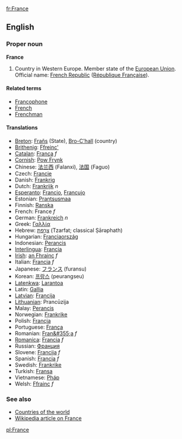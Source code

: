 [[fr:France]]
==English==
===Proper noun===
'''France'''

# Country in Western Europe. Member state of the [[European Union]]. Official name: [[French Republic]] ([[République Française]]).

====Related terms====
*[[Francophone]]
*[[French]]
*[[Frenchman]]

====Translations====
*[[Breton]]: [[Frañs]] (State), [[Bro-C'hall]] (country)
*[[Brithenig]]: [[Ffreinc']]
*[[Catalan]]: [[França]] ''f''
*[[Cornish]]: [[Pow Frynk]]
*Chinese: [[法兰西]] (Falanxi), [[法国]] (Faguo)
*Czech: [[Francie]]
*Danish: [[Frankrig]]
*Dutch: [[Frankrijk]] ''n''
*[[Esperanto]]: [[Francio]], [[Francujo]]
*Estonian: [[Prantsusmaa]]
*Finnish: [[Ranska]]
*French: France ''f''
*German: [[Frankreich]] ''n''
*Greek: [[Γαλλία]]
*Hebrew: [[צרפת|צָרְפַת]] (Tzarfat; classical Ṣārəphath)
*Hungarian: [[Franciaország]]
*Indonesian: [[Perancis]]
*[[Interlingua]]: [[Francia]]
*[[Irish]]: [[an Fhrainc]] ''f''
*Italian: [[Francia]] ''f''
*Japanese: [[フランス]] (furansu)
*Korean: [[프랑스]] (peurangseu)
*[[Latenkwa]]: [[Larantoa]]
*Latin: [[Gallia]]
*[[Latvian]]: [[Francija]]
*[[Lithuanian]]: Prancūzija
*Malay: [[Perancis]]
*Norwegian: [[Frankrike]]
*Polish: [[Francja]]
*Portuguese: [[França]]
*Romanian: [[Fran&#355;a]] ''f''
*[[Romanica]]: [[Francia]] ''f''
*Russian: [[Франция]]
*Slovene: [[Francija]] ''f''
*Spanish: [[Francia]] ''f''
*Swedish: [[Frankrike]]
*Turkish: [[Fransa]]
*Vietnamese: [[Pháp]]
*Welsh: [[Ffrainc]] ''f''

===See also===
*[[Countries of the world]]
*[[w:France|Wikipedia article on France]]

[[pl:France]]